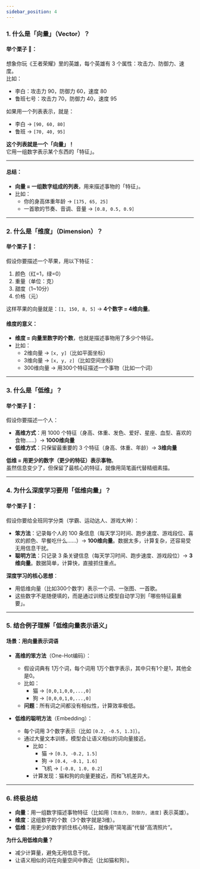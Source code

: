 ```yaml
---
sidebar_position: 4
---
```


### **1. 什么是「向量」（Vector）？**
#### 举个栗子 🌰：
想象你玩《王者荣耀》里的英雄，每个英雄有 3 个属性：攻击力、防御力、速度。  
比如：
- 李白：攻击力 90，防御力 60，速度 80  
- 鲁班七号：攻击力 70，防御力 40，速度 95  

如果用一个列表表示，就是：  
- 李白 → `[90, 60, 80]`  
- 鲁班 → `[70, 40, 95]`  

**这个列表就是一个「向量」！**  
它用一组数字表示某个东西的「特征」。

---

#### **总结**：
- **向量 = 一组数字组成的列表**，用来描述事物的「特征」。  
- 比如：  
  - 你的身高体重年龄 → `[175, 65, 25]`  
  - 一首歌的节奏、音调、音量 → `[0.8, 0.5, 0.9]`  

---

### **2. 什么是「维度」（Dimension）？**
#### 举个栗子 🌰：
假设你要描述一个苹果，用以下特征：
1. 颜色（红=1，绿=0）  
2. 重量（单位：克）  
3. 甜度（1~10分）  
4. 价格（元）  

这样苹果的向量就是：`[1, 150, 8, 5]` → **4个数字 = 4维向量**。

#### **维度的意义**：
- **维度 = 向量里数字的个数**，也就是描述事物用了多少个特征。  
- 比如：  
  - 2维向量 → `[x, y]`（比如平面坐标）  
  - 3维向量 → `[x, y, z]`（比如空间坐标）  
  - 300维向量 → 用300个特征描述一个事物（比如一个词）  

---

### **3. 什么是「低维」？**
#### 举个栗子 🌰：
假设你要描述一个人：
- **高维方式**：用 1000 个特征（身高、体重、发色、爱好、星座、血型、喜欢的食物……）→ **1000维向量**  
- **低维方式**：只保留最重要的 3 个特征（身高、体重、年龄）→ **3维向量**  

**低维 = 用更少的数字（更少的特征）表示事物**。  
虽然信息变少了，但保留了最核心的特征，就像用简笔画代替精细素描。

---

### **4. 为什么深度学习要用「低维向量」？**
#### 举个栗子 🌰：
假设你要给全班同学分类（学霸、运动达人、游戏大神）：
- **笨方法**：记录每个人的 100 条信息（每天学习时间、跑步速度、游戏段位、喜欢的颜色、早餐吃什么……）→ **100维向量**。数据太多，计算复杂，还容易受无用信息干扰。  
- **聪明方法**：只记录 3 条关键信息（每天学习时间、跑步速度、游戏段位）→ **3维向量**。数据简单，计算快，直接抓住重点。  

**深度学习的核心思想**：  
- 用低维向量（比如300个数字）表示一个词、一张图、一首歌。  
- 这些数字不是随便填的，而是通过训练让模型自动学习到「哪些特征最重要」。  

---

### **5. 结合例子理解「低维向量表示语义」**
#### 场景：用向量表示词语
- **高维的笨方法**（One-Hot编码）：  
  - 假设词典有 1万个词，每个词用 1万个数字表示，其中只有1个是1，其他全是0。  
  - 比如：  
    - 猫 → `[0,0,1,0,0,...,0]`  
    - 狗 → `[0,0,0,1,0,...,0]`  
  - **问题**：所有词之间都没有相似性，计算效率极低。

- **低维的聪明方法**（Embedding）：  
  - 每个词用 3个数字表示（比如 `[0.2, -0.5, 1.3]`）。  
  - 通过大量文本训练，模型会让语义相似的词向量接近。  
    - 比如：  
      - 猫 → `[0.3, -0.2, 1.5]`  
      - 狗 → `[0.4, -0.1, 1.6]`  
      - 飞机 → `[-0.8, 1.0, 0.2]`  
    - 计算发现：猫和狗的向量更接近，而和飞机差异大。

---

### **6. 终极总结**
- **向量**：用一组数字描述事物特征（比如用 `[攻击力, 防御力, 速度]` 表示英雄）。  
- **维度**：这组数字的个数（3个数字就是3维）。  
- **低维**：用更少的数字抓住核心特征，就像用“简笔画”代替“高清照片”。  

**为什么用低维向量？**  
- 减少计算量，避免无用信息干扰。  
- 让语义相似的词在向量空间中靠近（比如猫和狗）。  